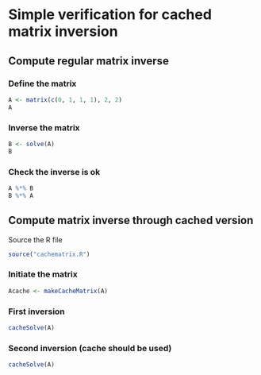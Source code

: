 Simple verification for cached matrix inversion
========================================================

## Compute regular matrix inverse

### Define the matrix
```r
A <- matrix(c(0, 1, 1, 1), 2, 2)
A
```

### Inverse the matrix
```r
B <- solve(A)
B
```

### Check the inverse is ok
```r
A %*% B
B %*% A
```

## Compute matrix inverse through cached version
Source the R file
```r
source("cachematrix.R")
```

### Initiate the matrix
```r
Acache <- makeCacheMatrix(A)
```

### First inversion
```r
cacheSolve(A)
```

### Second inversion (cache should be used)
```r
cacheSolve(A)
```










